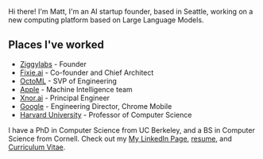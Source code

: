 ---
---

Hi there! I'm Matt, I'm an AI startup founder, based in Seattle,
working on a new computing platform based on Large Language Models.
        
## Places I've worked

* [Ziggylabs](https://ziggylabs.ai) - Founder
* [Fixie.ai](https://fixie.ai) - Co-founder and Chief Architect
* [OctoML](https://octoml.ai) - SVP of Engineering
* [Apple](https://www.apple.com) - Machine Intelligence team
* [Xnor.ai](https://www.xnor.ai) - Principal Engineer
* [Google](https://www.google.com) - Engineering Director, Chrome Mobile
* [Harvard University](https://www.seas.harvard.edu/computer-science) - Professor of Computer Science

I have a PhD in Computer Science from UC Berkeley, and a BS in Computer Science from Cornell.
Check out my
[My LinkedIn Page](https://www.linkedin.com/in/welsh-matt/),
[resume](/mattwelsh-resume.pdf), and [Curriculum Vitae](/mattwelsh-cv.pdf).

